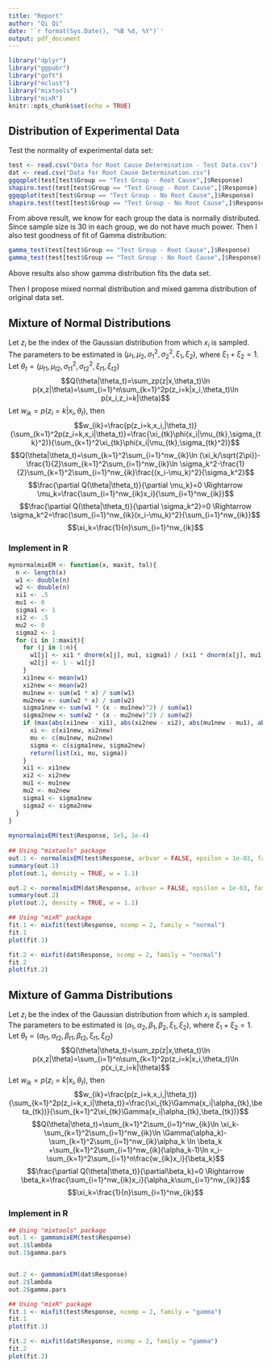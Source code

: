 ```yaml
---
title: "Report"
author: "Qi Qi"
date: '`r format(Sys.Date(), "%B %d, %Y")`'
output: pdf_document
---
```


```r
library("dplyr")
library("ggpubr")
library("goft")
library("mclust")
library("mixtools")
library("mixR")
knitr::opts_chunk$set(echo = TRUE)
```


## Distribution of Experimental Data
Test the normality of experimental data set:

```r
test <- read.csv("Data for Root Cause Determination - Test Data.csv")
dat <- read.csv("Data for Root Cause Determination.csv")
ggqqplot(test[test$Group == "Test Group - Root Cause",]$Response)
shapiro.test(test[test$Group == "Test Group - Root Cause",]$Response)
ggqqplot(test[test$Group == "Test Group - No Root Cause",]$Response)
shapiro.test(test[test$Group == "Test Group - No Root Cause",]$Response)

```

From above result, we know for each group the data is normally distributed. Since sample size is 30 in each group, we do not have much power. Then I also test goodness of fit of Gamma distribution:


```r
gamma_test(test[test$Group == "Test Group - Root Cause",]$Response)
gamma_test(test[test$Group == "Test Group - No Root Cause",]$Response)
```
Above results also show gamma distribution fits the data set.

Then I propose mixed normal distribution and mixed gamma distribution of original data set.

## Mixture of Normal Distributions

Let $z_i$ be the index of the Gaussian distribution from which $x_i$ is sampled. The parameters to be estimated is $(\mu_1, \mu_2,\sigma_1^2, \sigma_2^2,\xi_1,\xi_2)$, where $\xi_1+\xi_2=1$. Let $\theta_t=(\mu_{t1}, \mu_{t2},\sigma_{t1}^2, \sigma_{t2}^2,\xi_{t1},\xi_{t2})$
$$Q(\theta|\theta_t)=\sum_zp(z|x,\theta_t)\ln p(x,z|\theta)=\sum_{i=1}^n\sum_{k=1}^2p(z_i=k|x_i,\theta_t)\ln p(x_i,z_i=k|\theta)$$
Let $w_{ik}=p(z_i=k|x_i,\theta_t)$, then
$$w_{ik}=\frac{p(z_i=k,x_i,|\theta_t)}{\sum_{k=1}^2p(z_i=k,x_i|\theta_t)}=\frac{\xi_{tk}\phi(x_i|\mu_{tk},\sigma_{tk}^2)}{\sum_{k=1}^2\xi_{tk}\phi(x_i|\mu_{tk},\sigma_{tk}^2)}$$
$$Q(\theta|\theta_t)=\sum_{k=1}^2\sum_{i=1}^nw_{ik}\ln (\xi_k/\sqrt{2\pi})-\frac{1}{2}\sum_{k=1}^2\sum_{i=1}^nw_{ik}\ln \sigma_k^2-\frac{1}{2}\sum_{k=1}^2\sum_{i=1}^nw_{ik}\frac{(x_i-\mu_k)^2}{\sigma_k^2}$$
$$\frac{\partial Q(\theta|\theta_t)}{\partial \mu_k}=0 \Rightarrow \mu_k=\frac{\sum_{i=1}^nw_{ik}x_i}{\sum_{i=1}^nw_{ik}}$$
$$\frac{\partial Q(\theta|\theta_t)}{\partial \sigma_k^2}=0 \Rightarrow \sigma_k^2=\frac{\sum_{i=1}^nw_{ik}(x_i-\mu_k)^2}{\sum_{i=1}^nw_{ik}}$$
$$\xi_k=\frac{1}{n}\sum_{i=1}^nw_{ik}$$

### Implement in R

```r

mynormalmixEM <- function(x, maxit, tol){
  n <- length(x)
  w1 <- double(n)
  w2 <- double(n)
  xi1 <- .5
  mu1 <- 0
  sigma1 <- 1
  xi2 <- .5
  mu2 <- 0
  sigma2 <- 1
  for (i in 1:maxit){
    for (j in 1:n){
      w1[j] <- xi1 * dnorm(x[j], mu1, sigma1) / (xi1 * dnorm(x[j], mu1, sigma1) + xi2 * dnorm(x[j], mu2, sigma2))
      w2[j] <- 1 - w1[j]
    }
    xi1new <- mean(w1)
    xi2new <- mean(w2)
    mu1new <- sum(w1 * x) / sum(w1)
    mu2new <- sum(w2 * x) / sum(w2)
    sigma1new <- sum(w1 * (x - mu1new)^2) / sum(w1)
    sigma2new <- sum(w2 * (x - mu2new)^2) / sum(w2)
    if (max(abs(xi1new - xi1), abs(xi2new - xi2), abs(mu1new - mu1), abs(mu2new - mu2), abs(sigma1new - sigma1), abs(sigma2new- sigma2)) < tol){
      xi <- c(xi1new, xi2new)
      mu <- c(mu1new, mu2new)
      sigma <- c(sigma1new, sigma2new)
      return(list(xi, mu, sigma))
    }
    xi1 <- xi1new
    xi2 <- xi2new
    mu1 <- mu1new
    mu2 <- mu2new
    sigma1 <- sigma1new
    sigma2 <- sigma2new
  }
}
  
mynormalmixEM(test$Response, 1e5, 1e-4)  
  
## Using "mixtools" package
out.1 <- normalmixEM(test$Response, arbvar = FALSE, epsilon = 1e-03, fast=TRUE)
summary(out.1)
plot(out.1, density = TRUE, w = 1.1)

out.2 <- normalmixEM(dat$Response, arbvar = FALSE, epsilon = 1e-03, fast=TRUE)
summary(out.2)
plot(out.2, density = TRUE, w = 1.1)

## Using "mixR" package
fit.1 <- mixfit(test$Response, ncomp = 2, family = "normal")
fit.1
plot(fit.1)

fit.2 <- mixfit(dat$Response, ncomp = 2, family = "normal")
fit.2
plot(fit.2)
```

## Mixture of Gamma Distributions

Let $z_i$ be the index of the Gaussian distribution from which $x_i$ is sampled. The parameters to be estimated is $(\alpha_1, \alpha_2,\beta_1, \beta_2,\xi_1,\xi_2)$, where $\xi_1+\xi_2=1$. Let $\theta_t=(\alpha_{t1}, \alpha_{t2},\beta_{t1}, \beta_{t2},\xi_{t1},\xi_{t2})$
$$Q(\theta|\theta_t)=\sum_zp(z|x,\theta_t)\ln p(x,z|\theta)=\sum_{i=1}^n\sum_{k=1}^2p(z_i=k|x_i,\theta_t)\ln p(x_i,z_i=k|\theta)$$
Let $w_{ik}=p(z_i=k|x_i,\theta_t)$, then
$$w_{ik}=\frac{p(z_i=k,x_i,|\theta_t)}{\sum_{k=1}^2p(z_i=k,x_i|\theta_t)}=\frac{\xi_{tk}\Gamma(x_i|\alpha_{tk},\beta_{tk})}{\sum_{k=1}^2\xi_{tk}\Gamma(x_i|\alpha_{tk},\beta_{tk})}$$
$$Q(\theta|\theta_t)=\sum_{k=1}^2\sum_{i=1}^nw_{ik}\ln \xi_k-\sum_{k=1}^2\sum_{i=1}^nw_{ik}\ln \Gamma(\alpha_k)-\sum_{k=1}^2\sum_{i=1}^nw_{ik}\alpha_k \ln \beta_k +\sum_{k=1}^2\sum_{i=1}^nw_{ik}(\alpha_k-1)\ln x_i-\sum_{k=1}^2\sum_{i=1}^n\frac{w_{ik}x_i}{\beta_k}$$
$$\frac{\partial Q(\theta|\theta_t)}{\partial\beta_k}=0 \Rightarrow \beta_k=\frac{\sum_{i=1}^nw_{ik}x_i}{\alpha_k\sum_{i=1}^nw_{ik}}$$
$$\xi_k=\frac{1}{n}\sum_{i=1}^nw_{ik}$$

### Implement in R

```r
## Using "mixtools" package
out.1 <- gammamixEM(test$Response)
out.1$lambda
out.1$gamma.pars


out.2 <- gammamixEM(dat$Response)
out.2$lambda
out.2$gamma.pars

## Using "mixR" package
fit.1 <- mixfit(test$Response, ncomp = 2, family = "gamma")
fit.1
plot(fit.1)

fit.2 <- mixfit(dat$Response, ncomp = 2, family = "gamma")
fit.2
plot(fit.2)
```